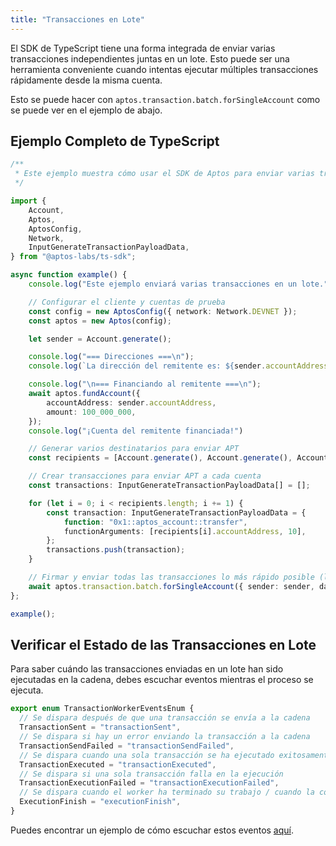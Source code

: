 ```yaml
---
title: "Transacciones en Lote"
---
```


El SDK de TypeScript tiene una forma integrada de enviar varias transacciones independientes juntas en un lote. Esto puede ser una herramienta conveniente cuando intentas ejecutar múltiples transacciones rápidamente desde la misma cuenta.

Esto se puede hacer con `aptos.transaction.batch.forSingleAccount` como se puede ver en el ejemplo de abajo.

## Ejemplo Completo de TypeScript

```typescript filename="batch.ts"
/**
 * Este ejemplo muestra cómo usar el SDK de Aptos para enviar varias transacciones en un lote.
 */

import {
    Account,
    Aptos,
    AptosConfig,
    Network,
    InputGenerateTransactionPayloadData,
} from "@aptos-labs/ts-sdk";

async function example() {
    console.log("Este ejemplo enviará varias transacciones en un lote.");

    // Configurar el cliente y cuentas de prueba
    const config = new AptosConfig({ network: Network.DEVNET });
    const aptos = new Aptos(config);

    let sender = Account.generate();

    console.log("=== Direcciones ===\n");
    console.log(`La dirección del remitente es: ${sender.accountAddress}`);

    console.log("\n=== Financiando al remitente ===\n");
    await aptos.fundAccount({
        accountAddress: sender.accountAddress,
        amount: 100_000_000,
    });  
    console.log("¡Cuenta del remitente financiada!")

    // Generar varios destinatarios para enviar APT
    const recipients = [Account.generate(), Account.generate(), Account.generate()];

    // Crear transacciones para enviar APT a cada cuenta
    const transactions: InputGenerateTransactionPayloadData[] = [];

    for (let i = 0; i < recipients.length; i += 1) {
        const transaction: InputGenerateTransactionPayloadData = {
            function: "0x1::aptos_account::transfer",
            functionArguments: [recipients[i].accountAddress, 10],
        };
        transactions.push(transaction);
    }

    // Firmar y enviar todas las transacciones lo más rápido posible (lanza error si hay algún problema)
    await aptos.transaction.batch.forSingleAccount({ sender: sender, data: transactions });
};

example();
```

## Verificar el Estado de las Transacciones en Lote

Para saber cuándo las transacciones enviadas en un lote han sido ejecutadas en la cadena, debes escuchar eventos mientras el proceso se ejecuta.

```typescript filename="transaction-worker-events.ts"
export enum TransactionWorkerEventsEnum {
  // Se dispara después de que una transacción se envía a la cadena
  TransactionSent = "transactionSent",
  // Se dispara si hay un error enviando la transacción a la cadena
  TransactionSendFailed = "transactionSendFailed",
  // Se dispara cuando una sola transacción se ha ejecutado exitosamente
  TransactionExecuted = "transactionExecuted",
  // Se dispara si una sola transacción falla en la ejecución
  TransactionExecutionFailed = "transactionExecutionFailed",
  // Se dispara cuando el worker ha terminado su trabajo / cuando la cola ha sido vaciada
  ExecutionFinish = "executionFinish",
}
```

Puedes encontrar un ejemplo de cómo escuchar estos eventos [aquí](https://github.com/aptos-labs/aptos-ts-sdk/blob/main/examples/typescript/batch_funds.ts#L108).

